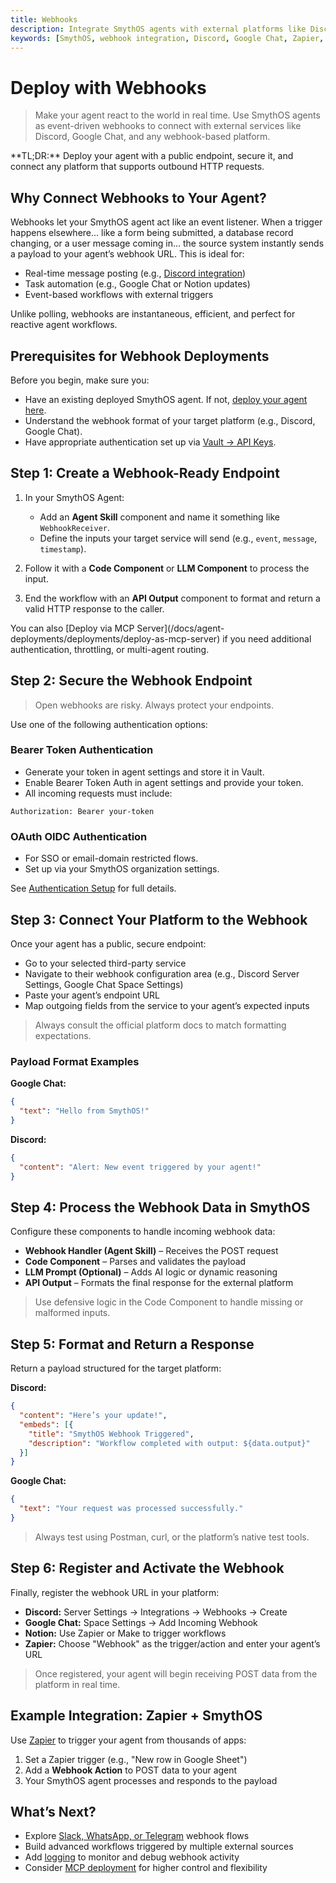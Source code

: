 ```yaml
---
title: Webhooks
description: Integrate SmythOS agents with external platforms like Discord or Google Chat using webhook deployments to extend agent functionality.
keywords: [SmythOS, webhook integration, Discord, Google Chat, Zapier, real-time automation, event-driven agents]
---
```


# Deploy with Webhooks

> Make your agent react to the world in real time. Use SmythOS agents as event-driven webhooks to connect with external services like Discord, Google Chat, and any webhook-based platform.

<InfoCallout>
**TL;DR:** Deploy your agent with a public endpoint, secure it, and connect any platform that supports outbound HTTP requests.
</InfoCallout>

<Spacer size="md" /> 

## Why Connect Webhooks to Your Agent?

Webhooks let your SmythOS agent act like an event listener. When a trigger happens elsewhere... like a form being submitted, a database record changing, or a user message coming in... the source system instantly sends a payload to your agent’s webhook URL. This is ideal for:

- Real-time message posting (e.g., [Discord integration](/docs/agent-deployments/integration-components/discord-integration))
- Task automation (e.g., Google Chat or Notion updates)
- Event-based workflows with external triggers

Unlike polling, webhooks are instantaneous, efficient, and perfect for reactive agent workflows.

<Spacer size="md" /> 

## Prerequisites for Webhook Deployments

Before you begin, make sure you:

- Have an existing deployed SmythOS agent. If not, [deploy your agent here](/docs/agent-deployments/overview).
- Understand the webhook format of your target platform (e.g., Discord, Google Chat).
- Have appropriate authentication set up via [Vault → API Keys](/docs/agent-studio/key-concepts/vault).

<Spacer size="md" /> 

## Step 1: Create a Webhook-Ready Endpoint

1. In your SmythOS Agent:  
   - Add an **Agent Skill** component and name it something like `WebhookReceiver`.  
   - Define the inputs your target service will send (e.g., `event`, `message`, `timestamp`).

2. Follow it with a **Code Component** or **LLM Component** to process the input.

3. End the workflow with an **API Output** component to format and return a valid HTTP response to the caller.

<InfoCallout>
You can also [Deploy via MCP Server](/docs/agent-deployments/deployments/deploy-as-mcp-server) if you need additional authentication, throttling, or multi-agent routing.
</InfoCallout>

<Spacer size="md" /> 

## Step 2: Secure the Webhook Endpoint

> Open webhooks are risky. Always protect your endpoints.

Use one of the following authentication options:

### Bearer Token Authentication

- Generate your token in agent settings and store it in Vault.  
- Enable Bearer Token Auth in agent settings and provide your token.  
- All incoming requests must include:

```http
Authorization: Bearer your-token
```

### OAuth OIDC Authentication

- For SSO or email-domain restricted flows.  
- Set up via your SmythOS organization settings.

See [Authentication Setup](/docs/agent-studio/manage-agents/authentication) for full details.

<Spacer size="md" /> 

## Step 3: Connect Your Platform to the Webhook

Once your agent has a public, secure endpoint:

- Go to your selected third-party service  
- Navigate to their webhook configuration area (e.g., Discord Server Settings, Google Chat Space Settings)  
- Paste your agent’s endpoint URL  
- Map outgoing fields from the service to your agent’s expected inputs

> Always consult the official platform docs to match formatting expectations.

### Payload Format Examples

**Google Chat:**
```json
{
  "text": "Hello from SmythOS!"
}
```

**Discord:**
```json
{
  "content": "Alert: New event triggered by your agent!"
}
```

<Spacer size="md" /> 

## Step 4: Process the Webhook Data in SmythOS

Configure these components to handle incoming webhook data:

- **Webhook Handler (Agent Skill)** – Receives the POST request  
- **Code Component** – Parses and validates the payload  
- **LLM Prompt (Optional)** – Adds AI logic or dynamic reasoning  
- **API Output** – Formats the final response for the external platform

> Use defensive logic in the Code Component to handle missing or malformed inputs.

<Spacer size="md" /> 

## Step 5: Format and Return a Response

Return a payload structured for the target platform:

**Discord:**
```json
{
  "content": "Here’s your update!",
  "embeds": [{
    "title": "SmythOS Webhook Triggered",
    "description": "Workflow completed with output: ${data.output}"
  }]
}
```

**Google Chat:**
```json
{
  "text": "Your request was processed successfully."
}
```

> Always test using Postman, curl, or the platform’s native test tools.

<Spacer size="md" /> 

## Step 6: Register and Activate the Webhook

Finally, register the webhook URL in your platform:

- **Discord:** Server Settings → Integrations → Webhooks → Create  
- **Google Chat:** Space Settings → Add Incoming Webhook  
- **Notion:** Use Zapier or Make to trigger workflows  
- **Zapier:** Choose "Webhook" as the trigger/action and enter your agent’s URL

> Once registered, your agent will begin receiving POST data from the platform in real time.

<Spacer size="md" /> 

## Example Integration: Zapier + SmythOS

Use [Zapier](https://zapier.com) to trigger your agent from thousands of apps:

1. Set a Zapier trigger (e.g., "New row in Google Sheet")  
2. Add a **Webhook Action** to POST data to your agent  
3. Your SmythOS agent processes and responds to the payload

<Spacer size="md" /> 

## What’s Next?

- Explore [Slack, WhatsApp, or Telegram](/docs/agent-deployments/integration-components/whatsapp-integration) webhook flows
- Build advanced workflows triggered by multiple external sources
- Add [logging](/docs/agent-studio/manage-agents/logs) to monitor and debug webhook activity
- Consider [MCP deployment](/docs/agent-deployments/deployments/deploy-as-mcp-server) for higher control and flexibility

<PromptCard prompt="Deploy your agent as a secure webhook and connect to platforms like Discord, Google Chat, or Zapier." />
